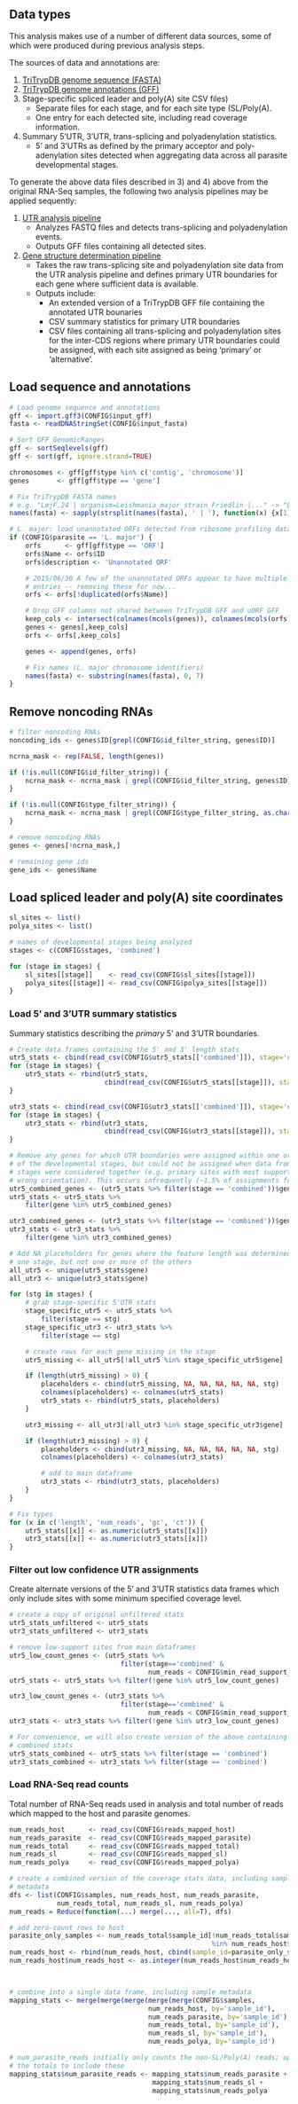 ## Data types

This analysis makes use of a number of different data sources, some of which
were produced during previous analysis steps.

The sources of data and annotations are:

1. [TriTrypDB genome sequence (FASTA)](http://tritrypdb.org/tritrypdb/)
2. [TriTrypDB genome annotations (GFF)](http://tritrypdb.org/tritrypdb/)
3. Stage-specific spliced leader and poly(A) site CSV files)
   - Separate files for each stage, and for each site type (SL/Poly(A).
   - One entry for each detected site, including read coverage information.
4. Summary 5'UTR, 3'UTR, trans-splicing and polyadenylation statistics.
   - 5' and 3'UTRs as defined by the primary acceptor and poly-adenylation
     sites detected when aggregating data across all parasite developmental
     stages.

To generate the above data files described in 3) and 4) above from the original
RNA-Seq samples, the following two analysis pipelines may be applied sequently:

1. [UTR analysis pipeline](https://github.com/elsayed-lab/utr_analysis)
   - Analyzes FASTQ files and detects trans-splicing and polyadenylation
     events.
   - Outputs GFF files containing all detected sites.
2. [Gene structure determination pipeline](https://github.com/elsayed-lab/gene-structure-determination)
   - Takes the raw trans-splicing site and polyadenylation site data from the
     UTR analysis pipeline and defines primary UTR boundaries for each gene
     where sufficient data is available.
   - Outputs include:
        - An extended version of a TriTrypDB GFF file containing the annotated
          UTR bounaries
        - CSV summary statistics for primary UTR boundaries
        - CSV files containing all trans-splicing and polyadenylation sites
          for the inter-CDS regions where primary UTR boundaries could be
          assigned, with each site assigned as being 'primary' or
          'alternative'.

## Load sequence and annotations

```r
# Load genome sequence and annotations
gff <- import.gff3(CONFIG$input_gff)
fasta <- readDNAStringSet(CONFIG$input_fasta)

# Sort GFF GenomicRanges
gff <- sortSeqlevels(gff)
gff <- sort(gff, ignore.strand=TRUE)

chromosomes <- gff[gff$type %in% c('contig', 'chromosome')]
genes       <- gff[gff$type == 'gene']

# Fix TriTrypDB FASTA names
# e.g. "LmjF.24 | organism=Leishmania_major_strain_Friedlin |..." -> "LmjF.24"
names(fasta) <- sapply(strsplit(names(fasta), ' | '), function(x) {x[1]})

# L. major: load unannotated ORFs detected from ribosome profiling data
if (CONFIG$parasite == 'L. major') {
    orfs      <- gff[gff$type == 'ORF']
    orfs$Name <- orfs$ID
    orfs$description <- 'Unannotated ORF'

    # 2015/06/30 A few of the unannotated ORFs appear to have multiple conflicting
    # entries -- removing these for now...
    orfs <- orfs[!duplicated(orfs$Name)]

    # Drop GFF columns not shared between TriTrypDB GFF and uORF GFF
    keep_cols <- intersect(colnames(mcols(genes)), colnames(mcols(orfs)))
    genes <- genes[,keep_cols]
    orfs <- orfs[,keep_cols]

    genes <- append(genes, orfs)

    # Fix names (L. major chromosome identifiers)
    names(fasta) <- substring(names(fasta), 0, 7)
}
```

## Remove noncoding RNAs

```r
# filter noncoding RNAs
noncoding_ids <- genes$ID[grepl(CONFIG$id_filter_string, genes$ID)]

ncrna_mask <- rep(FALSE, length(genes))

if (!is.null(CONFIG$id_filter_string)) {
    ncrna_mask <- ncrna_mask | grepl(CONFIG$id_filter_string, genes$ID)
}

if (!is.null(CONFIG$type_filter_string)) {
    ncrna_mask <- ncrna_mask | grepl(CONFIG$type_filter_string, as.character(genes$type))
}

# remove noncoding RNAs
genes <- genes[!ncrna_mask,]

# remaining gene ids
gene_ids <- genes$Name
```

## Load spliced leader and poly(A) site coordinates

```r
sl_sites <- list()
polya_sites <- list()

# names of developmental stages being analyzed
stages <- c(CONFIG$stages, 'combined')

for (stage in stages) {
    sl_sites[[stage]]    <- read_csv(CONFIG$sl_sites[[stage]])
    polya_sites[[stage]] <- read_csv(CONFIG$polya_sites[[stage]])
}
```

### Load 5' and 3'UTR summary statistics

Summary statistics describing the _primary_ 5' and 3'UTR boundaries.

```r
# Create data.frames containing the 5' and 3' length stats
utr5_stats <- cbind(read_csv(CONFIG$utr5_stats[['combined']]), stage='combined')
for (stage in stages) {
    utr5_stats <- rbind(utr5_stats, 
                        cbind(read_csv(CONFIG$utr5_stats[[stage]]), stage=stage))
}

utr3_stats <- cbind(read_csv(CONFIG$utr3_stats[['combined']]), stage='combined')
for (stage in stages) {
    utr3_stats <- rbind(utr3_stats,
                        cbind(read_csv(CONFIG$utr3_stats[[stage]]), stage=stage))
}

# Remove any genes for which UTR boundaries were assigned within one or more
# of the developmental stages, but could not be assigned when data from all
# stages were considered together (e.g. primary sites with most support in 
# wrong orientation). This occurs infrequently (~1.5% of assignments for T. cruzi).
utr5_combined_genes <- (utr5_stats %>% filter(stage == 'combined'))$gene
utr5_stats <- utr5_stats %>%
    filter(gene %in% utr5_combined_genes)

utr3_combined_genes <- (utr3_stats %>% filter(stage == 'combined'))$gene
utr3_stats <- utr3_stats %>%
    filter(gene %in% utr3_combined_genes)

# Add NA placeholders for genes where the feature length was determined in 
# one stage, but not one or more of the others
all_utr5 <- unique(utr5_stats$gene)
all_utr3 <- unique(utr3_stats$gene)

for (stg in stages) {
    # grab stage-specific 5'UTR stats
    stage_specific_utr5 <- utr5_stats %>% 
        filter(stage == stg)
    stage_specific_utr3 <- utr3_stats %>% 
        filter(stage == stg)

    # create rows for each gene missing in the stage
    utr5_missing <- all_utr5[!all_utr5 %in% stage_specific_utr5$gene]

    if (length(utr5_missing) > 0) {
        placeholders <- cbind(utr5_missing, NA, NA, NA, NA, NA, stg)
        colnames(placeholders) <- colnames(utr5_stats)
        utr5_stats <- rbind(utr5_stats, placeholders)
    }

    utr3_missing <- all_utr3[!all_utr3 %in% stage_specific_utr3$gene]

    if (length(utr3_missing) > 0) {
        placeholders <- cbind(utr3_missing, NA, NA, NA, NA, NA, stg)
        colnames(placeholders) <- colnames(utr3_stats)

        # add to main dataframe
        utr3_stats <- rbind(utr3_stats, placeholders)
    }
}

# Fix types
for (x in c('length', 'num_reads', 'gc', 'ct')) {
    utr5_stats[[x]] <- as.numeric(utr5_stats[[x]])
    utr3_stats[[x]] <- as.numeric(utr3_stats[[x]])
}
```

### Filter out low confidence UTR assignments

Create alternate versions of the 5' and 3'UTR statistics data frames which only
include sites with some minimum specified coverage level.

```r
# create a copy of original unfiltered stats
utr5_stats_unfiltered <- utr5_stats
utr3_stats_unfiltered <- utr3_stats

# remove low-support sites from main dataframes
utr5_low_count_genes <- (utr5_stats %>% 
                            filter(stage=='combined' & 
                                   num_reads < CONFIG$min_read_support_5utr))$gene
utr5_stats <- utr5_stats %>% filter(!gene %in% utr5_low_count_genes)

utr3_low_count_genes <- (utr3_stats %>% 
                            filter(stage=='combined' & 
                                   num_reads < CONFIG$min_read_support_3utr))$gene
utr3_stats <- utr3_stats %>% filter(!gene %in% utr3_low_count_genes)
```

```r
# For convenience, we will also create version of the above containing just the
# combined stats
utr5_stats_combined <- utr5_stats %>% filter(stage == 'combined')
utr3_stats_combined <- utr3_stats %>% filter(stage == 'combined')
```

### Load RNA-Seq read counts

Total number of RNA-Seq reads used in analysis and total number of reads which
mapped to the host and parasite genomes.

```r
num_reads_host      <- read_csv(CONFIG$reads_mapped_host)
num_reads_parasite  <- read_csv(CONFIG$reads_mapped_parasite)
num_reads_total     <- read_csv(CONFIG$reads_mapped_total)
num_reads_sl        <- read_csv(CONFIG$reads_mapped_sl)
num_reads_polya     <- read_csv(CONFIG$reads_mapped_polya)

# create a combined version of the coverage stats data, including sample
# metadata
dfs <- list(CONFIG$samples, num_reads_host, num_reads_parasite,
            num_reads_total, num_reads_sl, num_reads_polya)
num_reads = Reduce(function(...) merge(..., all=T), dfs)

# add zero-count rows to host
parasite_only_samples <- num_reads_total$sample_id[!num_reads_total$sample_id 
                                                   %in% num_reads_host$sample_id]
num_reads_host <- rbind(num_reads_host, cbind(sample_id=parasite_only_samples, num_reads_host=0))
num_reads_host$num_reads_host <- as.integer(num_reads_host$num_reads_host)



# combine into a single data frame, including sample metadata
mapping_stats <- merge(merge(merge(merge(merge(CONFIG$samples, 
                                   num_reads_host, by='sample_id'),
                                   num_reads_parasite, by='sample_id'),
                                   num_reads_total, by='sample_id'),
                                   num_reads_sl, by='sample_id'),
                                   num_reads_polya, by='sample_id')

# num_parasite_reads initially only counts the non-SL/Poly(A) reads; update
# the totals to include these
mapping_stats$num_parasite_reads <- mapping_stats$num_reads_parasite +
                                    mapping_stats$num_reads_sl +
                                    mapping_stats$num_reads_polya

```
